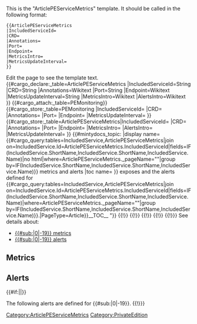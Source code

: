<noinclude>
This is the "ArticlePEServiceMetrics" template.
It should be called in the following format:
<pre>
{{ArticlePEServiceMetrics
|IncludedServiceId=
|CRD=
|Annotations=
|Port=
|Endpoint=
|MetricsIntro=
|MetricsUpdateInterval=
}}
</pre>
Edit the page to see the template text.
{{#cargo_declare:_table=ArticlePEServiceMetrics
|IncludedServiceId=String
|CRD=String
|Annotations=Wikitext
|Port=String
|Endpoint=Wikitext
|MetricsUpdateInterval=String
|MetricsIntro=Wikitext
|AlertsIntro=Wikitext
}}
{{#cargo_attach:_table=PEMonitoring}}
</noinclude><includeonly>[[Category:ArticlePEServiceMetrics]]
{{#cargo_store:_table=PEMonitoring
|IncludedServiceId={{{IncludedServiceId|}}}
|CRD={{{CRD|}}}
|Annotations={{{Annotations|}}}
|Port={{{Port|}}}
|Endpoint={{{Endpoint|}}}
|MetricsUpdateInterval={{{MetricsUpdateInterval|}}} }}
{{#cargo_store:_table=ArticlePEServiceMetrics|IncludedServiceId={{{IncludedServiceId|}}}
|CRD={{{CRD|}}}
|Annotations={{{Annotations|}}}
|Port={{{Port|}}}
|Endpoint={{{Endpoint|}}}
|MetricsIntro={{{MetricsIntro|}}}
|AlertsIntro={{{AlertsIntro|}}}
|MetricsUpdateInterval={{{MetricsUpdateInterval|}}} }}<!-- Set MintyDocs topic, including a switch for different treatment for Manual pages -->{{#mintydocs_topic:
|display name={{#cargo_query:tables=IncludedService,ArticlePEServiceMetrics|join on=IncludedService.Id=ArticlePEServiceMetrics.IncludedServiceId|fields=IF(IncludedService.ShortName,IncludedService.ShortName,IncludedService.Name)|no html|where=ArticlePEServiceMetrics._pageName="{{FULLPAGENAME}}"|group by=IF(IncludedService.ShortName,IncludedService.ShortName,IncludedService.Name)}} metrics and alerts
|toc name=
}}<!-- Defining the EPPO Header; all parameters need to be passed to it -->{{EPPOHead|Context=Find the metrics {{#cargo_query:tables=IncludedService,ArticlePEServiceMetrics|join on=IncludedService.Id=ArticlePEServiceMetrics.IncludedServiceId|fields=IF(IncludedService.ShortName,IncludedService.ShortName,IncludedService.Name)|where=ArticlePEServiceMetrics._pageName="{{FULLPAGENAME}}"|group by=IF(IncludedService.ShortName,IncludedService.ShortName,IncludedService.Name)}} exposes and the alerts defined for {{#cargo_query:tables=IncludedService,ArticlePEServiceMetrics|join on=IncludedService.Id=ArticlePEServiceMetrics.IncludedServiceId|fields=IF(IncludedService.ShortName,IncludedService.ShortName,IncludedService.Name)|where=ArticlePEServiceMetrics._pageName="{{FULLPAGENAME}}"|group by=IF(IncludedService.ShortName,IncludedService.ShortName,IncludedService.Name)}}.|PageType=Article}}__TOC__
{{{!}}
! '''Service'''
!'''CRD or annotations?'''
!'''Port'''
!style="width: 30%" {{!}} '''Endpoint/Selector'''
!'''Metrics update interval'''
{{!}}-
{{!}}{{#cargo_query:tables=IncludedService|fields=Name|where=Id="{{{IncludedServiceId}}}"}}
{{!}}{{{CRD|}}}{{{Annotations|}}}
{{!}}{{{Port|}}}
{{!}}{{{Endpoint|}}}
{{!}}{{{MetricsUpdateInterval|}}}
{{!}}}
See details about:
* [[{{FULLPAGENAME}}#Metrics|{{#sub:{{MINTYDOCSDISPLAYNAME}}|0|-19}} metrics]]
* [[{{FULLPAGENAME}}#Alerts|{{#sub:{{MINTYDOCSDISPLAYNAME}}|0|-19}} alerts]]
{{AnchorDiv|Metrics}}
==Metrics==
{{{MetricsIntro|}}}

{{{PEMetric|}}}
{{AnchorDiv|Alerts}}
==Alerts==
{{#if:{{{AlertsIntro|}}}|{{{AlertsIntro}}}|}}

The following alerts are defined for {{#sub:{{MINTYDOCSDISPLAYNAME}}|0|-19}}.
{{{!}}
! '''Alert'''
! '''Severity'''
! '''Description'''
! '''Based on'''
! '''Threshold'''
{{{PEAlert|}}}
{{!}}}

</includeonly><noinclude>[[Category:PrivateEdition]]</noinclude>